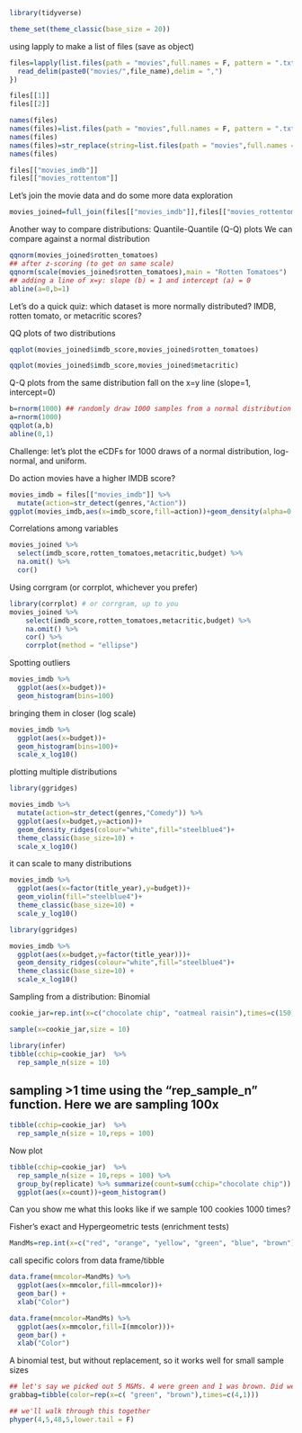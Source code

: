 ```r
library(tidyverse)

theme_set(theme_classic(base_size = 20)) 
```


using lapply to make a list of files (save as object)
```r
files=lapply(list.files(path = "movies",full.names = F, pattern = ".txt"),function(file_name){
  read_delim(paste0("movies/",file_name),delim = ",")
})

files[[1]]
files[[2]]

names(files)
names(files)=list.files(path = "movies",full.names = F, pattern = ".txt")
names(files)
names(files)=str_replace(string=list.files(path = "movies",full.names = F, pattern = ".txt"),pattern = ".txt",replacement = "")
names(files)

files[["movies_imdb"]]
files[["movies_rottentom"]]
```

Let's join the movie data and do some more data exploration
```r
movies_joined=full_join(files[["movies_imdb"]],files[["movies_rottentom"]],by=c("movie_title"="title"))
```


Another way to compare distributions: Quantile-Quantile (Q-Q) plots
We can compare against a normal distribution
```r
qqnorm(movies_joined$rotten_tomatoes)
## after z-scoring (to get on same scale) 
qqnorm(scale(movies_joined$rotten_tomatoes),main = "Rotten Tomatoes")
## adding a line of x=y: slope (b) = 1 and intercept (a) = 0
abline(a=0,b=1)
```

Let's do a quick quiz: which dataset is more normally distributed? 
IMDB, rotten tomato, or metacritic scores? 

QQ plots of two distributions
```r
qqplot(movies_joined$imdb_score,movies_joined$rotten_tomatoes)

qqplot(movies_joined$imdb_score,movies_joined$metacritic)
```

Q-Q plots from the same distribution fall on the x=y line (slope=1, intercept=0) 
```r
b=rnorm(1000) ## randomly draw 1000 samples from a normal distribution
a=rnorm(1000) 
qqplot(a,b)
abline(0,1)
```

Challenge: let's plot the eCDFs for 1000 draws of a normal distribution, log-normal, and uniform. 

Do action movies have a higher IMDB score? 
```r
movies_imdb = files[["movies_imdb"]] %>% 
  mutate(action=str_detect(genres,"Action"))
ggplot(movies_imdb,aes(x=imdb_score,fill=action))+geom_density(alpha=0.5)+scale_fill_brewer(palette = "Set1")
``` 

Correlations among variables
```r
movies_joined %>% 
  select(imdb_score,rotten_tomatoes,metacritic,budget) %>%
  na.omit() %>%
  cor()
``` 


Using corrgram (or corrplot, whichever you prefer)
```r
library(corrplot) # or corrgram, up to you
movies_joined %>% 
    select(imdb_score,rotten_tomatoes,metacritic,budget) %>%
    na.omit() %>%
    cor() %>% 
    corrplot(method = "ellipse")
```


Spotting outliers
```r
movies_imdb %>% 
  ggplot(aes(x=budget))+
  geom_histogram(bins=100)

```


bringing them in closer (log scale)
```r
movies_imdb %>% 
  ggplot(aes(x=budget))+
  geom_histogram(bins=100)+
  scale_x_log10()
```


plotting multiple distributions
```r
library(ggridges)

movies_imdb %>% 
  mutate(action=str_detect(genres,"Comedy")) %>%
  ggplot(aes(x=budget,y=action))+
  geom_density_ridges(colour="white",fill="steelblue4")+
  theme_classic(base_size=10) +
  scale_x_log10()
```


it can scale to many distributions
```r

movies_imdb %>% 
  ggplot(aes(x=factor(title_year),y=budget))+
  geom_violin(fill="steelblue4")+
  theme_classic(base_size=10) +
  scale_y_log10()

library(ggridges)

movies_imdb %>% 
  ggplot(aes(x=budget,y=factor(title_year)))+
  geom_density_ridges(colour="white",fill="steelblue4")+
  theme_classic(base_size=10) +
  scale_x_log10()

```


Sampling from a distribution: Binomial
```r
cookie_jar=rep.int(x=c("chocolate chip", "oatmeal raisin"),times=c(150,150))

sample(x=cookie_jar,size = 10)

library(infer)
tibble(cchip=cookie_jar)  %>% 
  rep_sample_n(size = 10)
```


## sampling >1 time using the "rep_sample_n" function. Here we are sampling 100x
```r
tibble(cchip=cookie_jar)  %>% 
  rep_sample_n(size = 10,reps = 100)
```

Now plot
```r
tibble(cchip=cookie_jar)  %>% 
  rep_sample_n(size = 10,reps = 100) %>% 
  group_by(replicate) %>% summarize(count=sum(cchip="chocolate chip")) %>%
  ggplot(aes(x=count))+geom_histogram()
```

Can you show me what this looks like if we sample 100 cookies 1000 times?

Fisher's exact and Hypergeometric tests (enrichment tests)
``` r
MandMs=rep.int(x=c("red", "orange", "yellow", "green", "blue", "brown"),times=c(12, 5, 10, 5, 6, 15))
```

call specific colors from data frame/tibble
```r
data.frame(mmcolor=MandMs) %>% 
  ggplot(aes(x=mmcolor,fill=mmcolor))+
  geom_bar() +
  xlab("Color")

data.frame(mmcolor=MandMs) %>% 
  ggplot(aes(x=mmcolor,fill=I(mmcolor)))+
  geom_bar() +
  xlab("Color")
```

A binomial test, but without replacement, so it works well for small sample sizes
```r
## let's say we picked out 5 M&Ms. 4 were green and 1 was brown. Did we draw from an unbiased distribution? 
grabbag=tibble(color=rep(x=c( "green", "brown"),times=c(4,1)))

## we'll walk through this together
phyper(4,5,48,5,lower.tail = F)
```